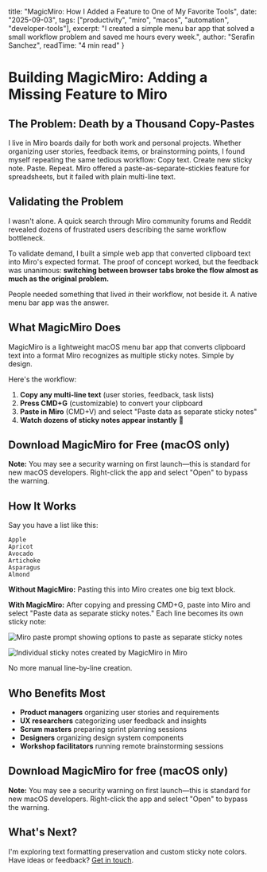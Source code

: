   title: "MagicMiro: How I Added a Feature to One of My Favorite Tools",
  date: "2025-09-03",
  tags: ["productivity", "miro", "macos", "automation", "developer-tools"],
  excerpt: "I created a simple menu bar app that solved a small workflow problem and saved me hours every week.",
  author: "Serafin Sanchez",
  readTime: "4 min read"
}


# Building MagicMiro: Adding a Missing Feature to Miro

## The Problem: Death by a Thousand Copy-Pastes

I live in Miro boards daily for both work and personal projects. Whether organizing user stories, feedback items, or brainstorming points, I found myself repeating the same tedious workflow: Copy text. Create new sticky note. Paste. Repeat. Miro offered a paste-as-separate-stickies feature for spreadsheets, but it failed with plain multi-line text.

## Validating the Problem

I wasn't alone. A quick search through Miro community forums and Reddit revealed dozens of frustrated users describing the same workflow bottleneck.

To validate demand, I built a simple web app that converted clipboard text into Miro's expected format. The proof of concept worked, but the feedback was unanimous: **switching between browser tabs broke the flow almost as much as the original problem.** 

People needed something that lived *in* their workflow, not beside it. A native menu bar app was the answer.

## What MagicMiro Does

MagicMiro is a lightweight macOS menu bar app that converts clipboard text into a format Miro recognizes as multiple sticky notes. Simple by design.

Here's the workflow:

1. **Copy any multi-line text** (user stories, feedback, task lists)
2. **Press CMD+G** (customizable) to convert your clipboard
3. **Paste in Miro** (CMD+V) and select "Paste data as separate sticky notes"
4. **Watch dozens of sticky notes appear instantly** 🎉

## Download MagicMiro for Free (macOS only)

<DownloadWithEmail
  downloadUrl="/MagicMiro.dmg"
  fileName="MagicMiro.dmg"
  source="magicmiro-download"
  title="Download MagicMiro v1.0 for macOS"
  description="Get notified about updates and new features"
  fileSize="1.4MB"
/>

**Note:** You may see a security warning on first launch—this is standard for new macOS developers. Right-click the app and select "Open" to bypass the warning.

## How It Works 

Say you have a list like this:

```
Apple
Apricot
Avocado
Artichoke
Asparagus
Almond
```

**Without MagicMiro:** Pasting this into Miro creates one big text block.

**With MagicMiro:** After copying and pressing CMD+G, paste into Miro and select "Paste data as separate sticky notes." Each line becomes its own sticky note:

![Miro paste prompt showing options to paste as separate sticky notes](/images/blog/paste-as.png)

![Individual sticky notes created by MagicMiro in Miro](/images/blog/stickies.png)

No more manual line-by-line creation.

## Who Benefits Most

- **Product managers** organizing user stories and requirements
- **UX researchers** categorizing user feedback and insights
- **Scrum masters** preparing sprint planning sessions
- **Designers** organizing design system components
- **Workshop facilitators** running remote brainstorming sessions


## Download MagicMiro for free (macOS only)

<DownloadWithEmail
  downloadUrl="/MagicMiro.dmg"
  fileName="MagicMiro.dmg"
  source="magicmiro-download"
  title="Download MagicMiro v1.0 for macOS"
  description="Get notified about updates and new features"
  fileSize="1.4MB"
/>

**Note:** You may see a security warning on first launch—this is standard for new macOS developers. Right-click the app and select "Open" to bypass the warning.

## What's Next?

I'm exploring text formatting preservation and custom sticky note colors. Have ideas or feedback? [Get in touch](/#contact).
